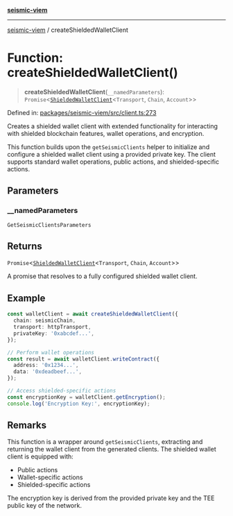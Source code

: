 [**seismic-viem**](/seismic-viem/README.mdx)

***

[seismic-viem](/seismic-viem/globals.mdx) / createShieldedWalletClient

# Function: createShieldedWalletClient()

> **createShieldedWalletClient**(`__namedParameters`): `Promise`\<[`ShieldedWalletClient`](/seismic-viem/type-aliases/ShieldedWalletClient.mdx)\<`Transport`, `Chain`, `Account`\>\>

Defined in: [packages/seismic-viem/src/client.ts:273](https://github.com/SeismicSystems/seismic-client/blob/a4d19b5c0f021acba98fd1a07111747e3fc472b0/packages/seismic-viem/src/client.ts#L273)

Creates a shielded wallet client with extended functionality for interacting
with shielded blockchain features, wallet operations, and encryption.

This function builds upon the `getSeismicClients` helper to initialize and configure
a shielded wallet client using a provided private key. The client supports standard
wallet operations, public actions, and shielded-specific actions.

## Parameters

### \_\_namedParameters

`GetSeismicClientsParameters`

## Returns

`Promise`\<[`ShieldedWalletClient`](/seismic-viem/type-aliases/ShieldedWalletClient.mdx)\<`Transport`, `Chain`, `Account`\>\>

A promise that resolves
to a fully configured shielded wallet client.

## Example

```typescript
const walletClient = await createShieldedWalletClient({
  chain: seismicChain,
  transport: httpTransport,
  privateKey: '0xabcdef...',
});

// Perform wallet operations
const result = await walletClient.writeContract({
  address: '0x1234...',
  data: '0xdeadbeef...',
});

// Access shielded-specific actions
const encryptionKey = walletClient.getEncryption();
console.log('Encryption Key:', encryptionKey);
```

## Remarks

This function is a wrapper around `getSeismicClients`, extracting and returning the wallet
client from the generated clients. The shielded wallet client is equipped with:
- Public actions
- Wallet-specific actions
- Shielded-specific actions

The encryption key is derived from the provided private key and the TEE public key of the network.
